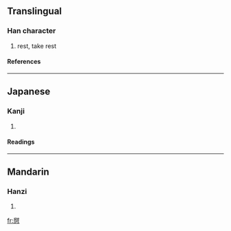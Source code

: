 {{see|憩}}

==Translingual==
===Han character===
{{Han char|rn=61|rad=心|as=11|sn=15|four=|canj=竹廿心 (HTP)}}
# rest, take rest
====References====
{{Han ref|kx=0401.391|dkj=11187|dj=0741.180|hdz=42343.030|uh=6187|ud=24967}}
----
==Japanese==
===Kanji===
{{ja-kanji|grade=|rs=心11}}
# {{defn|Japanese}} 
====Readings====
{{ja-readings|on=[[けい]] (kei)|kun=[[いこい]] (ikoi)}}
----
==Mandarin==
===Hanzi===
{{cmn-hanzi|pin=[[fān]] (fan1), [[qì]] (qi4)|wg=fan<sup>1</sup>, ch'i<sup>4</sup>}}
# {{defn|Mandarin}}

[[fr:憇]]